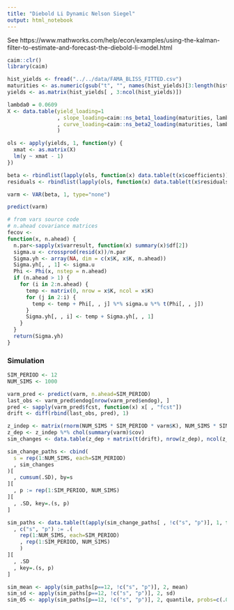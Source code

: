 ```yaml
---
title: "Diebold Li Dynamic Nelson Siegel"
output: html_notebook
---
```


See https://www.mathworks.com/help/econ/examples/using-the-kalman-filter-to-estimate-and-forecast-the-diebold-li-model.html

```r
caim::clr()
library(caim)
```

```r
hist_yields <- fread("../../data/FAMA_BLISS_FITTED.csv")
maturities <- as.numeric(gsub("t", "", names(hist_yields)[3:length(hist_yields)]))
yields <- as.matrix(hist_yields[ , 3:ncol(hist_yields)])

lambda0 = 0.0609
X <- data.table(yield_loading=1
                , slope_loading=caim::ns_beta1_loading(maturities, lambda0)
                , curve_loading=caim::ns_beta2_loading(maturities, lambda0)
                )

ols <- apply(yields, 1, function(y) {
  xmat <- as.matrix(X)
  lm(y ~ xmat - 1)
})

beta <- rbindlist(lapply(ols, function(x) data.table(t(x$coefficients))))
residuals <- rbindlist(lapply(ols, function(x) data.table(t(x$residuals))))

varm <- VAR(beta, 1, type="none")

predict(varm)

# from vars source code
# n.ahead covariance matrices
fecov <-
function(x, n.ahead) {
  n.par<-sapply(x$varresult, function(x) summary(x)$df[2])
  sigma.u <- crossprod(resid(x))/n.par
  Sigma.yh <- array(NA, dim = c(x$K, x$K, n.ahead))
  Sigma.yh[, , 1] <- sigma.u
  Phi <- Phi(x, nstep = n.ahead)
  if (n.ahead > 1) {
    for (i in 2:n.ahead) {
      temp <- matrix(0, nrow = x$K, ncol = x$K)
      for (j in 2:i) {
        temp <- temp + Phi[, , j] %*% sigma.u %*% t(Phi[, , j])
      }
      Sigma.yh[, , i] <- temp + Sigma.yh[, , 1]
    }
  }
  return(Sigma.yh)
}

```

### Simulation
```r
SIM_PERIOD <- 12
NUM_SIMS <- 1000

varm_pred <- predict(varm, n.ahead=SIM_PERIOD)
last_obs <- varm_pred$endog[nrow(varm_pred$endog), ]
pred <- sapply(varm_pred$fcst, function(x) x[ , "fcst"])
drift <- diff(rbind(last_obs, pred), 1)

z_indep <- matrix(rnorm(NUM_SIMS * SIM_PERIOD * varm$K), NUM_SIMS * SIM_PERIOD, varm$K)
z_dep <- z_indep %*% chol(summary(varm)$cov)
sim_changes <- data.table(z_dep + matrix(t(drift), nrow(z_dep), ncol(z_dep), byrow=T))

sim_change_paths <- cbind(
  s = rep(1:NUM_SIMS, each=SIM_PERIOD)
  , sim_changes
)[
  , cumsum(.SD), by=s
][
  , p := rep(1:SIM_PERIOD, NUM_SIMS)
][
  , .SD, key=.(s, p)
]

sim_paths <- data.table(t(apply(sim_change_paths[ , !c("s", "p")], 1, function(x) x + last_obs)))[
  , c("s", "p") := .(
    rep(1:NUM_SIMS, each=SIM_PERIOD)
    , rep(1:SIM_PERIOD, NUM_SIMS)
    )
][
  , .SD
  , key=.(s, p)
]

sim_mean <- apply(sim_paths[p==12, !c("s", "p")], 2, mean)
sim_sd <- apply(sim_paths[p==12, !c("s", "p")], 2, sd)
sim_05 <- apply(sim_paths[p==12, !c("s", "p")], 2, quantile, probs=c(.05))
```

